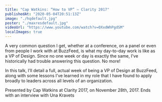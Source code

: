 ```yaml
---
title: "Cap Watkins: “How to VP” — Clarity 2017"
publishedAt: "2020-05-04T20:51:13Z"
image: "./hqdefault.jpg"
poster: "./maxresdefault.jpg"
videoUrl: "https://www.youtube.com/watch?v=0XxdWhPgdSM"
localImages: true
---
```


A very common question I get, whether at a conference, on a panel or even from people I work with at BuzzFeed, is what my day-to-day work is like as a VP of Design. Since no one week or day is exactly the same, I've historically had trouble answering this question. No more!

In this talk, I’ll detail a full, actual week of being a VP of Design at BuzzFeed, along with some lessons I’ve learned in my role that I have found to apply broadly to leaders across all levels of an organization.

Presented by Cap Watkins at Clarity 2017, on November 28th, 2017. Ends with an interview with Una Kravets

